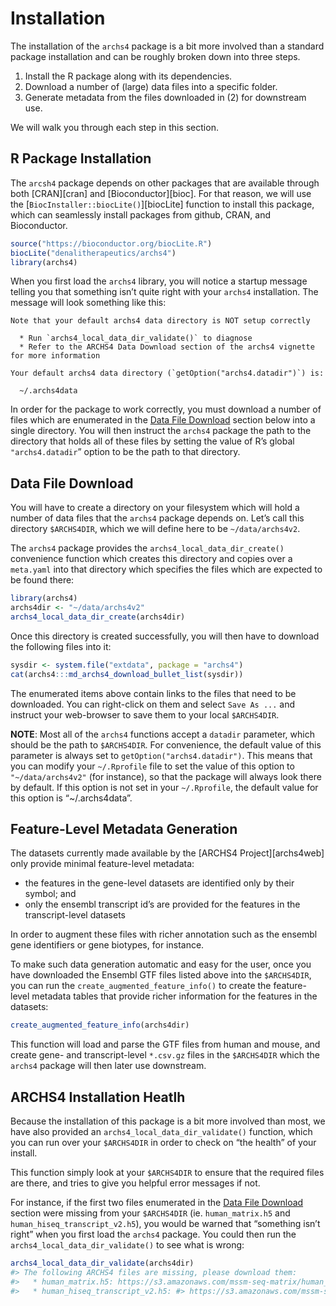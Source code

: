 

# Installation

The installation of the `archs4` package is a bit more involved than a standard
package installation and can be roughly broken down into three steps.

1. Install the R package along with its dependencies.
2. Download a number of (large) data files into a specific folder.
3. Generate metadata from the files downloaded in (2) for downstream use.

We will walk you through each step in this section.

## R Package Installation

The `arcsh4` package depends on other packages that are available through both
[CRAN][cran] and [Bioconductor][bioc]. For that reason, we will use the
[`BiocInstaller::biocLite()`][biocLite] function to install this package, which
can seamlessly install packages from github, CRAN, and Bioconductor.

```r
source("https://bioconductor.org/biocLite.R")
biocLite("denalitherapeutics/archs4")
library(archs4)
```

When you first load the `archs4` library, you will notice a startup message
telling you that something isn't quite right with your `archs4` installation.
The message will look something like this:

```
Note that your default archs4 data directory is NOT setup correctly

  * Run `archs4_local_data_dir_validate()` to diagnose
  * Refer to the ARCHS4 Data Download section of the archs4 vignette for more information

Your default archs4 data directory (`getOption("archs4.datadir")`) is:

  ~/.archs4data
```

In order for the package to work correctly, you must download a number of files
which are enumerated in the [Data File Download](#data-file-download) section
below into a single directory. You will then instruct the `archs4` package the
path to the directory that holds all of these files by setting the value of R's
global `"archs4.datadir`" option to be the path to that directory.

## Data File Download

You will have to create a directory on your filesystem which will hold a number
of data files that the `archs4` package depends on. Let's call this
directory `$ARCHS4DIR`, which we will define here to be `~/data/archs4v2`.

The `archs4` package provides the `archs4_local_data_dir_create()` convenience
function which creates this directory and copies over a `meta.yaml` into that
directory which specifies the files which are expected to be found there:

```r
library(archs4)
archs4dir <- "~/data/archs4v2"
archs4_local_data_dir_create(archs4dir)
```

Once this directory is created successfully, you will then have to download the
following files into it:

```r
sysdir <- system.file("extdata", package = "archs4")
cat(archs4:::md_archs4_download_bullet_list(sysdir))
```

The enumerated items above contain links to the files that need to be
downloaded. You can right-click on them and select `Save As ...` and instruct
your web-browser to save them to your local `$ARCHS4DIR`.

**NOTE**: Most all of the `archs4` functions accept a `datadir` parameter, which
should be the path to `$ARCHS4DIR`. For convenience, the default value of this
parameter is always set to `getOption("archs4.datadir")`. This means that you
can modify your `~/.Rprofile` file to set the value of this option to
`"~/data/archs4v2"` (for instance), so that the package will always look there
by default. If this option is not set in your `~/.Rprofile`, the
default value for this option is "~/.archs4data".

## Feature-Level Metadata Generation

The datasets currently made available by the [ARCHS4 Project][archs4web] only
provide minimal feature-level metadata: 

* the features in the gene-level datasets are identified only by their symbol;
  and
* only the ensembl transcript id's are provided for the features in the
  transcript-level datasets

In order to augment these files with richer annotation such as the ensembl gene
identifiers or gene biotypes, for instance.

To make such data generation automatic and easy for the user, once you have
downloaded the Ensembl GTF files listed above into the `$ARCHS4DIR`, you can
run the `create_augmented_feature_info()` to create the feature-level metadata
tables that provide richer information for the features in the datasets:

```r
create_augmented_feature_info(archs4dir)
```

This function will load and parse the GTF files from human and mouse, and
create gene- and transcript-level `*.csv.gz` files in the `$ARCHS4DIR` which
the `archs4` package will then later use downstream.

## ARCHS4 Installation Heatlh

Because the installation of this package is a bit more involved than most,
we have also provided an `archs4_local_data_dir_validate()` function, which
you can run over your `$ARCHS4DIR` in order to check on "the health" of your
install.

This function simply look at your `$ARCHS4DIR` to ensure that the required
files are there, and tries to give you helpful error messages if not.

For instance, if the first two files enumerated in the
[Data File Download](#data-file-download) section were missing from
your `$ARCHS4DIR` (ie. `human_matrix.h5` and `human_hiseq_transcript_v2.h5`),
you would be warned that "something isn't right" when you first load the
`archs4` package. You could then run the `archs4_local_data_dir_validate()`
to see what is wrong:

```r
archs4_local_data_dir_validate(archs4dir)
#> The following ARCHS4 files are missing, please download them:
#>   * human_matrix.h5: https://s3.amazonaws.com/mssm-seq-matrix/human_matrix.h5
#>   * human_hiseq_transcript_v2.h5: #> https://s3.amazonaws.com/mssm-seq-matrix/human_hiseq_transcript_v2.h5
```
